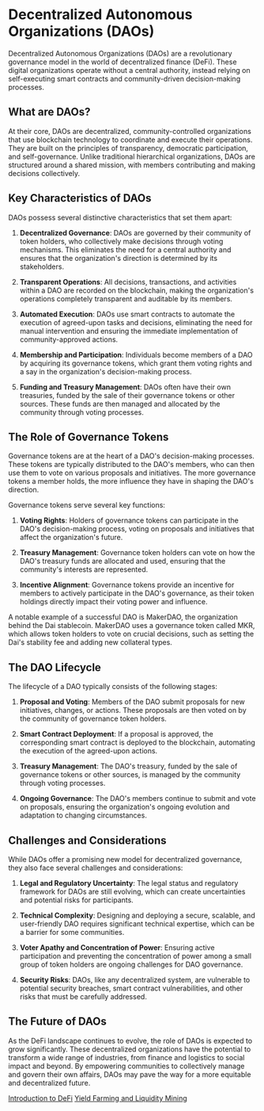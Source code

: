 
# Decentralized Autonomous Organizations (DAOs)

Decentralized Autonomous Organizations (DAOs) are a revolutionary governance model in the world of decentralized finance (DeFi). These digital organizations operate without a central authority, instead relying on self-executing smart contracts and community-driven decision-making processes.

## What are DAOs?

At their core, DAOs are decentralized, community-controlled organizations that use blockchain technology to coordinate and execute their operations. They are built on the principles of transparency, democratic participation, and self-governance. Unlike traditional hierarchical organizations, DAOs are structured around a shared mission, with members contributing and making decisions collectively.

## Key Characteristics of DAOs

DAOs possess several distinctive characteristics that set them apart:

1. **Decentralized Governance**: DAOs are governed by their community of token holders, who collectively make decisions through voting mechanisms. This eliminates the need for a central authority and ensures that the organization's direction is determined by its stakeholders.

2. **Transparent Operations**: All decisions, transactions, and activities within a DAO are recorded on the blockchain, making the organization's operations completely transparent and auditable by its members.

3. **Automated Execution**: DAOs use smart contracts to automate the execution of agreed-upon tasks and decisions, eliminating the need for manual intervention and ensuring the immediate implementation of community-approved actions.

4. **Membership and Participation**: Individuals become members of a DAO by acquiring its governance tokens, which grant them voting rights and a say in the organization's decision-making process.

5. **Funding and Treasury Management**: DAOs often have their own treasuries, funded by the sale of their governance tokens or other sources. These funds are then managed and allocated by the community through voting processes.

## The Role of Governance Tokens

Governance tokens are at the heart of a DAO's decision-making processes. These tokens are typically distributed to the DAO's members, who can then use them to vote on various proposals and initiatives. The more governance tokens a member holds, the more influence they have in shaping the DAO's direction.

Governance tokens serve several key functions:

1. **Voting Rights**: Holders of governance tokens can participate in the DAO's decision-making process, voting on proposals and initiatives that affect the organization's future.

2. **Treasury Management**: Governance token holders can vote on how the DAO's treasury funds are allocated and used, ensuring that the community's interests are represented.

3. **Incentive Alignment**: Governance tokens provide an incentive for members to actively participate in the DAO's governance, as their token holdings directly impact their voting power and influence.

<Callout type="info">
A notable example of a successful DAO is MakerDAO, the organization behind the Dai stablecoin. MakerDAO uses a governance token called MKR, which allows token holders to vote on crucial decisions, such as setting the Dai's stability fee and adding new collateral types.
</Callout>

## The DAO Lifecycle

The lifecycle of a DAO typically consists of the following stages:

1. **Proposal and Voting**: Members of the DAO submit proposals for new initiatives, changes, or actions. These proposals are then voted on by the community of governance token holders.

2. **Smart Contract Deployment**: If a proposal is approved, the corresponding smart contract is deployed to the blockchain, automating the execution of the agreed-upon actions.

3. **Treasury Management**: The DAO's treasury, funded by the sale of governance tokens or other sources, is managed by the community through voting processes.

4. **Ongoing Governance**: The DAO's members continue to submit and vote on proposals, ensuring the organization's ongoing evolution and adaptation to changing circumstances.

## Challenges and Considerations

While DAOs offer a promising new model for decentralized governance, they also face several challenges and considerations:

1. **Legal and Regulatory Uncertainty**: The legal status and regulatory framework for DAOs are still evolving, which can create uncertainties and potential risks for participants.

2. **Technical Complexity**: Designing and deploying a secure, scalable, and user-friendly DAO requires significant technical expertise, which can be a barrier for some communities.

3. **Voter Apathy and Concentration of Power**: Ensuring active participation and preventing the concentration of power among a small group of token holders are ongoing challenges for DAO governance.

4. **Security Risks**: DAOs, like any decentralized system, are vulnerable to potential security breaches, smart contract vulnerabilities, and other risks that must be carefully addressed.

## The Future of DAOs

As the DeFi landscape continues to evolve, the role of DAOs is expected to grow significantly. These decentralized organizations have the potential to transform a wide range of industries, from finance and logistics to social impact and beyond. By empowering communities to collectively manage and govern their own affairs, DAOs may pave the way for a more equitable and decentralized future.

[Introduction to DeFi](/decentralized-finance-defi/introduction-to-defi)
[Yield Farming and Liquidity Mining](/decentralized-finance-defi/yield-farming-and-liquidity-mining)
